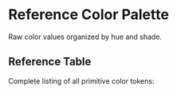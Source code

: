 
<Meta title="Token Reference/Reference/Colors" />

# Reference Color Palette

Raw color values organized by hue and shade.

<ReferenceColorScales />

<SpecialColorsDisplay />

## Reference Table

Complete listing of all primitive color tokens:

<TokenReferenceTable tier="ref" category="color" />